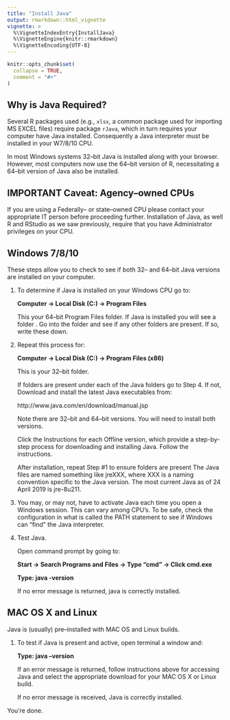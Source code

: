 ```yaml
---
title: "Install Java"
output: rmarkdown::html_vignette
vignette: >
  %\VignetteIndexEntry{InstallJava}
  %\VignetteEngine{knitr::rmarkdown}
  %\VignetteEncoding{UTF-8}
---
```


```r
knitr::opts_chunk$set(
  collapse = TRUE,
  comment = "#>"
)
```

## Why is Java Required?

Several R packages used (e.g., `xlsx`, a common package used for importing MS EXCEL files) require package `rJava`, which in turn requires your computer have Java installed.  Consequently a Java interpreter must be installed in your W7/8/10 CPU.  

In most Windows systems 32--bit Java is installed along with your browser.  However, most computers now use the 64--bit version of R, necessitating a 64--bit version of Java also be installed.  

## IMPORTANT Caveat: Agency--owned CPUs

If you are using a Federally-- or state--owned CPU please contact your appropriate IT person before proceeding further.  Installation of Java, as well R and RStudio as we saw previously, require that you have Administrator privileges on your CPU.

## Windows 7/8/10

These steps allow you to check to see if both 32-- and 64--bit Java versions are installed on your computer.  

1. To determine if Java is installed on your Windows CPU go to:

    **Computer → Local Disk (C:) → Program Files** 

    This your 64--bit Program Files folder.  If Java is installed you will see a folder \Java.  Go into the folder and see if any other folders are present.  If so, write these down.  

2. Repeat this process for: 

    **Computer → Local Disk (C:) → Program Files (x86)**

    This is your 32--bit folder.

    If folders are present under each of the Java folders go to Step 4.  If not, Download and install the latest Java executables from:

    http://www.java.com/en/download/manual.jsp

    Note there are 32--bit and 64--bit versions.  You will need to install both versions.   

    Click the Instructions for each Offline version, which provide a step-by-step process for downloading and installing Java.  Follow the instructions.

    After installation, repeat Step #1 to ensure folders are present  The Java files are named something like jreXXX, where XXX is a naming convention specific to the Java version.  The most current Java as of 24 April 2019 is jre-8u211.

3.	You may, or may not, have to activate Java each time you open a Windows session.  This can vary among CPU's.  To be safe, check the configuration in what is called the PATH statement to see if Windows can "find" the Java interpreter.  

4.	Test Java.

    Open command prompt by going to:
    
    **Start → Search Programs and Files → Type “cmd” → Click cmd.exe**
    
    **Type:  java -version**
	  
    If no error message is returned, java is correctly installed.  
    
## MAC OS X and Linux

Java is (usually) pre--installed with MAC OS and Linux builds.  

1. To test if Java is present and active, open terminal a window and:

    **Type:  java –version**

    If an error message is returned, follow instructions above for accessing Java and select the appropriate download for your MAC OS X or Linux build.

    If no error message is received, Java is correctly installed.
    
You're done.




